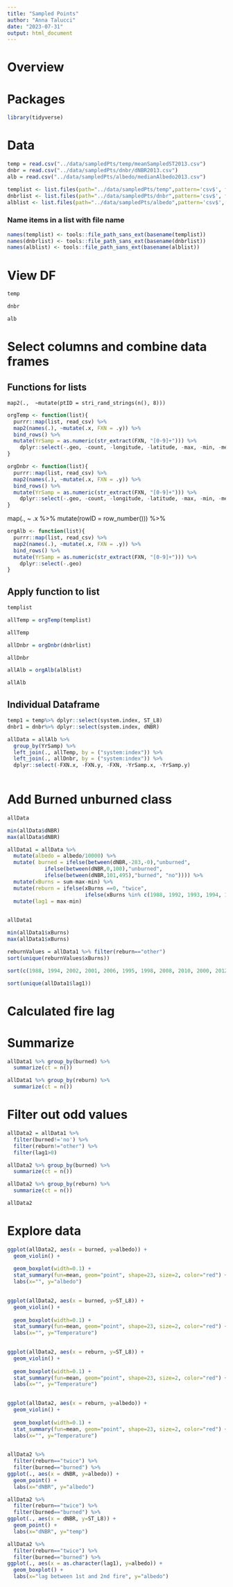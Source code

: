 ```yaml
---
title: "Sampled Points"
author: "Anna Talucci"
date: "2023-07-31"
output: html_document
---
```


# Overview

# Packages
```r
library(tidyverse)
```

# Data
```r
temp = read.csv("../data/sampledPts/temp/meanSampledST2013.csv")
dnbr = read.csv("../data/sampledPts/dnbr/dNBR2013.csv")
alb = read.csv("../data/sampledPts/albedo/medianAlbedo2013.csv")
```

```r
templist <- list.files(path="../data/sampledPts/temp",pattern='csv$', full.names = TRUE)
dnbrlist <- list.files(path="../data/sampledPts/dnbr",pattern='csv$', full.names = TRUE)
alblist <- list.files(path="../data/sampledPts/albedo",pattern='csv$', full.names = TRUE)
```

### Name items in a list with file name
```r
names(templist) <- tools::file_path_sans_ext(basename(templist))
names(dnbrlist) <- tools::file_path_sans_ext(basename(dnbrlist))
names(alblist) <- tools::file_path_sans_ext(basename(alblist))
```


# View DF
```r
temp
```

```r
dnbr
```

```r
alb
```

# Select columns and combine data frames

## Functions for lists

    map2(.,  ~mutate(ptID = stri_rand_strings(n(), 8)))
```r
orgTemp <- function(list){ 
  purrr::map(list, read_csv) %>%
  map2(names(.), ~mutate(.x, FXN = .y)) %>%
  bind_rows() %>%
  mutate(YrSamp = as.numeric(str_extract(FXN, "[0-9]+"))) %>%
    dplyr::select(-.geo, -count, -longitude, -latitude, -max, -min, -median,-sum) 
}

```

```r
orgDnbr <- function(list){ 
  purrr::map(list, read_csv) %>%
  map2(names(.), ~mutate(.x, FXN = .y)) %>%
  bind_rows() %>%
  mutate(YrSamp = as.numeric(str_extract(FXN, "[0-9]+"))) %>%
    dplyr::select(-.geo, -count, -longitude, -latitude, -max, -min, -median,-sum) 
}

```
   map(., ~ .x %>% mutate(rowID = row_number())) %>%
```r
orgAlb <- function(list){ 
  purrr::map(list, read_csv) %>%
  map2(names(.), ~mutate(.x, FXN = .y)) %>%
  bind_rows() %>%
  mutate(YrSamp = as.numeric(str_extract(FXN, "[0-9]+"))) %>%
    dplyr::select(-.geo)
}

```

## Apply function to list 
```r
templist
```
```r
allTemp = orgTemp(templist)
```

```r
allTemp
```
```r
allDnbr = orgDnbr(dnbrlist)
```

```r
allDnbr
```

```r
allAlb = orgAlb(alblist)
```

```r
allAlb
```

## Individual Dataframe
```r
temp1 = temp%>% dplyr::select(system.index, ST_L8)
dnbr1 = dnbr%>% dplyr::select(system.index, dNBR)
```

```r
allData = allAlb %>% 
  group_by(YrSamp) %>%
  left_join(., allTemp, by = ("system:index")) %>%
  left_join(., allDnbr, by = ("system:index")) %>%
  dplyr::select(-FXN.x, -FXN.y, -FXN, -YrSamp.x, -YrSamp.y)
  
```

# Add Burned unburned class


```r
allData
```
```r
min(allData$dNBR)
max(allData$dNBR)
```



```r
allData1 = allData %>% 
  mutate(albedo = albedo/10000) %>%
  mutate( burned = ifelse(between(dNBR,-283,-0),"unburned",
            ifelse(between(dNBR,0,100),"unburned",
            ifelse(between(dNBR,101,495),"burned", "no")))) %>%
  mutate(xBurns = sum-max-min) %>%
  mutate(reburn = ifelse(xBurns ==0, "twice",
                         ifelse(xBurns %in% c(1988, 1992, 1993, 1994, 1995, 1998, 1999, 2000, 2001, 2002, 2003, 2004, 2005, 2006, 2007, 2008, 2009, 2010, 2011, 2012, 2013, 2014, 2015), "three","other" ))) %>%
  mutate(lag1 = max-min) 
  


```

```r
allData1
```
```r
min(allData1$xBurns)
max(allData1$xBurns)
```
```r
reburnValues = allData1 %>% filter(reburn=="other")
sort(unique(reburnValues$xBurns))
```

```r
sort(c(1988, 1994, 2002, 2001, 2006, 1995, 1998, 2008, 2010, 2000, 2012, 2011, 1992,  1993,  1999, 2003,  2004,  2005,  2007,  2009,  2013,  2014,  2015 ))
```

```r
sort(unique(allData1$lag1))
```


# Calculated fire lag

# Summarize

```r
allData1 %>% group_by(burned) %>%
  summarize(ct = n())
```

```r
allData1 %>% group_by(reburn) %>%
  summarize(ct = n())
```
# Filter out odd values
```r
allData2 = allData1 %>% 
  filter(burned!='no') %>%
  filter(reburn!="other") %>%
  filter(lag1>0)
```

```r
allData2 %>% group_by(burned) %>%
  summarize(ct = n())
```

```r
allData2 %>% group_by(reburn) %>%
  summarize(ct = n())
```

```r
allData2
```


# Explore data
```r


ggplot(allData2, aes(x = burned, y=albedo)) +
  geom_violin() + 
  
  geom_boxplot(width=0.1) +
  stat_summary(fun=mean, geom="point", shape=23, size=2, color="red") +
  labs(x="", y="albedo")
  

```

```r


ggplot(allData2, aes(x = burned, y=ST_L8)) +
  geom_violin() + 
  
  geom_boxplot(width=0.1) +
  stat_summary(fun=mean, geom="point", shape=23, size=2, color="red") +
  labs(x="", y="Temperature")
  

```

```r


ggplot(allData2, aes(x = reburn, y=ST_L8)) +
  geom_violin() + 
  
  geom_boxplot(width=0.1) +
  stat_summary(fun=mean, geom="point", shape=23, size=2, color="red") +
  labs(x="", y="Temperature")
  

```

```r


ggplot(allData2, aes(x = reburn, y=albedo)) +
  geom_violin() + 
  
  geom_boxplot(width=0.1) +
  stat_summary(fun=mean, geom="point", shape=23, size=2, color="red") +
  labs(x="", y="Temperature")
  

```

```r
allData2 %>% 
  filter(reburn=="twice") %>%
  filter(burned=="burned") %>%
ggplot(., aes(x = dNBR, y=albedo)) +
  geom_point() + 
  labs(x="dNBR", y="albedo")
```

```r
allData2 %>% 
  filter(reburn=="twice") %>%
  filter(burned=="burned") %>%
ggplot(., aes(x = dNBR, y=ST_L8)) +
  geom_point() + 
  labs(x="dNBR", y="temp")
```

```r
allData2 %>% 
  filter(reburn=="twice") %>%
  filter(burned=="burned") %>%
ggplot(., aes(x = as.character(lag1), y=albedo)) +
  geom_boxplot() + 
  labs(x="lag between 1st and 2nd fire", y="albedo")
```